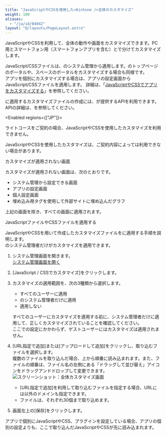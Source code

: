 ```yaml
---
title: "JavaScriptやCSSを使用した<Kintone />全体のカスタマイズ"
weight: 100
aliases:
  - "/ja/id/04042"
layout: "@/layouts/PageLayout.astro"
---
```




JavaScriptやCSSを利用して、<Kintone />全体の動作や画面をカスタマイズできます。PC用とスマートフォン用（スマートフォンアプリを含む）とで分けてカスタマイズします。

JavaScript/CSSファイルは、<Kintone />のシステム管理から適用します。<Kintone />のトップページのポータルや、スペースのポータルをカスタマイズする場合も同様です。  
アプリを個別にカスタマイズする場合は、アプリの設定画面からJavaScript/CSSファイルを適用します。
詳細は、「[JavaScriptやCSSでアプリをカスタマイズする](/k/ja/id/040556.html)」を参照してください。

<Kintone />に適用するカスタマイズファイルの作成には、<Kintone />が提供するAPIを利用できます。APIの詳細は、<DevnetTop />を参照してください。

<Note>

<Enabled regions={["JP"]}>

ライトコースをご契約の場合、JavaScriptやCSSを使用したカスタマイズを利用できません。

</Enabled>
<Enabled regions={["US", "CN"]}>

JavaScriptやCSSを使用したカスタマイズは、ご契約内容によっては利用できない場合があります。
</Enabled>

</Note>

<Heading id="system_customization_javascript_fullcustomize_10">カスタマイズが適用されない画面</Heading>

カスタマイズが適用されない画面は、次のとおりです。

* <Kintone />システム管理から設定できる画面
* アプリの設定画面
* 個人設定画面
* 埋め込み用タグを使用して外部サイトに埋め込んだグラフ

上記の画面を除き、すべての画面に適用されます。

<Heading id="system_customization_javascript_fullcustomize_20">JavaScriptファイルやCSSファイルを適用する</Heading>

JavaScriptやCSSを用いて作成したカスタマイズファイルを<Kintone />に適用する手順を説明します。  
<Kintone />のシステム管理者だけがカスタマイズを適用できます。

1. <Kintone />システム管理画面を開きます。  
  [<Kintone />システム管理画面を開く](/k/ja/id/04046.html)

1. [JavaScript / CSSでカスタマイズ]をクリックします。

1. カスタマイズの適用範囲を、次の3種類から選択します。

   * すべてのユーザーに適用
   * <Kintone />のシステム管理者だけに適用
   * 適用しない

    すべてのユーザーにカスタマイズを適用する前に、システム管理者だけに適用して、正しくカスタマイズされていることを確認してください。  
    ここでの設定にかかわらず、ゲストユーザーにはカスタマイズは適用されません。

1. [URL指定で追加]または[アップロードして追加]をクリックし、取り込むファイルを選択します。  
   複数のファイルを取り込んだ場合、上から順番に読み込まれます。また、ファイルの順番は、ファイル名の左側にある「ドラッグして並び替え」アイコンをドラッグアンドドロップして変更できます。  
   <Img src="/k/kintone/img-ja/javascript_fullcustomize_01.png" alt="スクリーンショット：全体カスタマイズ画面" />
   <Note>

   * [URL指定で追加]を利用して取り込むファイルを指定する場合、URLには<CybozuCom />以外のドメインも指定できます。
   * ファイルは、それぞれ30個まで取り込めます。
   </Note>

1. 画面左上の[保存]をクリックします。

<Note>

アプリで個別にJavaScriptやCSS、プラグインを設定している場合、アプリの個別の設定よりも、ここで取り込んだJavaScriptやCSSが先に読み込まれます。

</Note>
